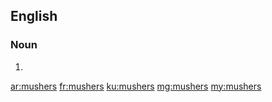 ==English==

===Noun===
{{head|en}}

# {{plural of|musher}}

[[ar:mushers]]
[[fr:mushers]]
[[ku:mushers]]
[[mg:mushers]]
[[my:mushers]]